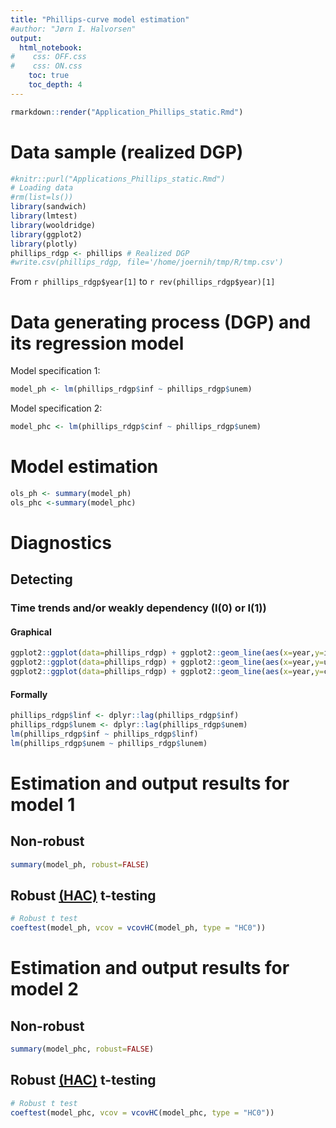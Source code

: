 ```yaml
---
title: "Phillips-curve model estimation"
#author: "Jørn I. Halvorsen"
output:
  html_notebook:
#    css: OFF.css
#    css: ON.css
    toc: true
    toc_depth: 4
---
```


```r
rmarkdown::render("Application_Phillips_static.Rmd")
```

# Data sample (realized DGP)
```r
#knitr::purl("Applications_Phillips_static.Rmd")
# Loading data
#rm(list=ls())
library(sandwich)
library(lmtest)
library(wooldridge)
library(ggplot2)
library(plotly)
phillips_rdgp <- phillips # Realized DGP
#write.csv(phillips_rdgp, file='/home/joernih/tmp/R/tmp.csv')
```

From `r phillips_rdgp$year[1]` to `r rev(phillips_rdgp$year)[1]`

# Data generating process (DGP) and its regression model

Model specification 1:
\begin{equation}
inf_{t} = \beta_{0} +\beta_{1}unem_{t} + u_{t}, t=1,2,...,n
\end{equation}

```r
model_ph <- lm(phillips_rdgp$inf ~ phillips_rdgp$unem)
```

Model specification 2:
\begin{equation}
\Delta inf_{t} = \beta_{0} +\beta_{1} unem_{t} + u_{t}, t=1,2,...,n
\end{equation}

```r
model_phc <- lm(phillips_rdgp$cinf ~ phillips_rdgp$unem)
```

# Model estimation

```r
ols_ph <- summary(model_ph)
ols_phc <-summary(model_phc)
```

# Diagnostics
## Detecting
### Time trends and/or weakly dependency (I(0) or I(1))

#### Graphical

```r
ggplot2::ggplot(data=phillips_rdgp) + ggplot2::geom_line(aes(x=year,y=inf))
ggplot2::ggplot(data=phillips_rdgp) + ggplot2::geom_line(aes(x=year,y=unem))
ggplot2::ggplot(data=phillips_rdgp) + ggplot2::geom_line(aes(x=year,y=cinf))
```

#### Formally

```r
phillips_rdgp$linf <- dplyr::lag(phillips_rdgp$inf)
phillips_rdgp$lunem <- dplyr::lag(phillips_rdgp$unem)
lm(phillips_rdgp$inf ~ phillips_rdgp$linf)
lm(phillips_rdgp$unem ~ phillips_rdgp$lunem)
```

# Estimation and output results for model 1
## Non-robust
```r
summary(model_ph, robust=FALSE)
```

## Robust [(HAC)](https://www.r-econometrics.com/methods/hcrobusterrors/) t-testing

```r
# Robust t test
coeftest(model_ph, vcov = vcovHC(model_ph, type = "HC0"))
```

# Estimation and output results for model 2

## Non-robust
```r
summary(model_phc, robust=FALSE)
```

## Robust [(HAC)](https://www.r-econometrics.com/methods/hcrobusterrors/) t-testing

```r
# Robust t test
coeftest(model_phc, vcov = vcovHC(model_phc, type = "HC0"))
```

